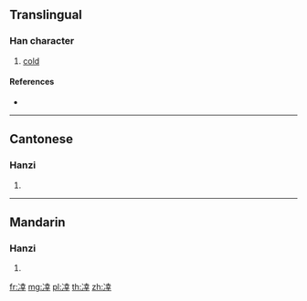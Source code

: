 {{character info/new}}
==Translingual==

===Han character===
{{Han char|rn=15|rad=冫|as=08|sn=10|four=|canj=IMGTJ|ids=⿰冫幸}}

# [[cold]]

====References====
* {{Han ref|kx=0132.360|hdz=10298.040|uh=34D1|ud=13521}}

----

==Cantonese==

===Hanzi===
{{yue-hanzi|jyut=[[haang6]]|y=haang6}}

# {{defn|lang=yue|sort=冫08}}

----

==Mandarin==

===Hanzi===
{{cmn-hanzi|pin=[[xìng]] ([[xing4]])|wg=hsing<sup>4</sup>}}

# {{defn|lang=cmn|sort=冫08}}

[[fr:㓑]]
[[mg:㓑]]
[[pl:㓑]]
[[th:㓑]]
[[zh:㓑]]